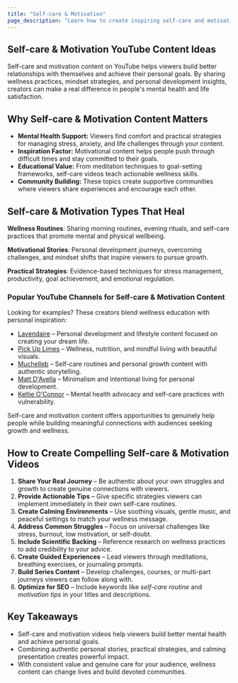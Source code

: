 ```yaml
---
title: "Self-care & Motivation"
page_description: "Learn how to create inspiring self-care and motivation content for YouTube—covering wellness routines, mindset shifts, and personal growth strategies."
---
```


## Self-care & Motivation YouTube Content Ideas

Self-care and motivation content on YouTube helps viewers build better relationships with themselves and achieve their personal goals. By sharing wellness practices, mindset strategies, and personal development insights, creators can make a real difference in people's mental health and life satisfaction.

## Why Self-care & Motivation Content Matters

- **Mental Health Support:** Viewers find comfort and practical strategies for managing stress, anxiety, and life challenges through your content.
- **Inspiration Factor:** Motivational content helps people push through difficult times and stay committed to their goals.
- **Educational Value:** From meditation techniques to goal-setting frameworks, self-care videos teach actionable wellness skills.
- **Community Building:** These topics create supportive communities where viewers share experiences and encourage each other.

## Self-care & Motivation Types That Heal

**Wellness Routines**: Sharing morning routines, evening rituals, and self-care practices that promote mental and physical wellbeing.

**Motivational Stories**: Personal development journeys, overcoming challenges, and mindset shifts that inspire viewers to pursue growth.

**Practical Strategies**: Evidence-based techniques for stress management, productivity, goal achievement, and emotional regulation.

### Popular YouTube Channels for Self-care & Motivation Content

Looking for examples? These creators blend wellness education with personal inspiration:
- [Lavendaire](https://www.youtube.com/@Lavendaire) – Personal development and lifestyle content focused on creating your dream life.
- [Pick Up Limes](https://www.youtube.com/@PickUpLimes) – Wellness, nutrition, and mindful living with beautiful visuals.
- [Muchelleb](https://www.youtube.com/@muchelleb) – Self-care routines and personal growth content with authentic storytelling.
- [Matt D'Avella](https://www.youtube.com/@MattDAvella) – Minimalism and intentional living for personal development.
- [Keltie O'Connor](https://www.youtube.com/@KeltieOConnor) – Mental health advocacy and self-care practices with vulnerability.

Self-care and motivation content offers opportunities to genuinely help people while building meaningful connections with audiences seeking growth and wellness.

## How to Create Compelling Self-care & Motivation Videos

1. **Share Your Real Journey** – Be authentic about your own struggles and growth to create genuine connections with viewers.
2. **Provide Actionable Tips** – Give specific strategies viewers can implement immediately in their own self-care routines.
3. **Create Calming Environments** – Use soothing visuals, gentle music, and peaceful settings to match your wellness message.
4. **Address Common Struggles** – Focus on universal challenges like stress, burnout, low motivation, or self-doubt.
5. **Include Scientific Backing** – Reference research on wellness practices to add credibility to your advice.
6. **Create Guided Experiences** – Lead viewers through meditations, breathing exercises, or journaling prompts.
7. **Build Series Content** – Develop challenges, courses, or multi-part journeys viewers can follow along with.
8. **Optimize for SEO** – Include keywords like *self-care routine* and *motivation tips* in your titles and descriptions.

## Key Takeaways

- Self-care and motivation videos help viewers build better mental health and achieve personal goals.
- Combining authentic personal stories, practical strategies, and calming presentation creates powerful impact.
- With consistent value and genuine care for your audience, wellness content can change lives and build devoted communities.